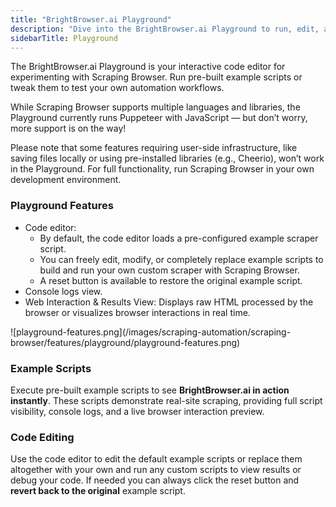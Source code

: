 ```yaml
---
title: "BrightBrowser.ai Playground"
description: "Dive into the BrightBrowser.ai Playground to run, edit, and debug your scraping scripts in real time. Monitor live logs, browser interactions, and execution flow effortlessly. Currently supports Puppeteer and JavaScript for seamless testing."
sidebarTitle: Playground
---
```


The BrightBrowser.ai Playground is your interactive code editor for experimenting with Scraping Browser. Run pre-built example scripts or tweak them to test your own automation workflows.

While Scraping Browser supports multiple languages and libraries, the Playground currently runs Puppeteer with JavaScript — but don’t worry, more support is on the way!

Please note that some features requiring user-side infrastructure, like saving files locally or using pre-installed libraries (e.g., Cheerio), won’t work in the Playground. For full functionality, run Scraping Browser in your own development environment.

### Playground Features
- Code editor:
    - By default, the code editor loads a pre-configured example scraper script.
    - You can freely edit, modify, or completely replace example scripts to build and run your own custom scraper with Scraping Browser.
    - A reset button is available to restore the original example script.
- Console logs view.
- Web Interaction & Results View: Displays raw HTML processed by the browser or visualizes browser interactions in real time.

<Frame>
  ![playground-features.png](/images/scraping-automation/scraping-browser/features/playground/playground-features.png)
</Frame>

### Example Scripts

Execute pre-built example scripts to see **BrightBrowser.ai in action instantly**. These scripts demonstrate real-site scraping, providing full script visibility, console logs, and a live browser interaction preview.

### Code Editing

Use the code editor to edit the default example scripts or replace them altogether with your own and run any custom scripts to view results or debug your code.
If needed you can always click the reset button and **revert back to the original** example script.